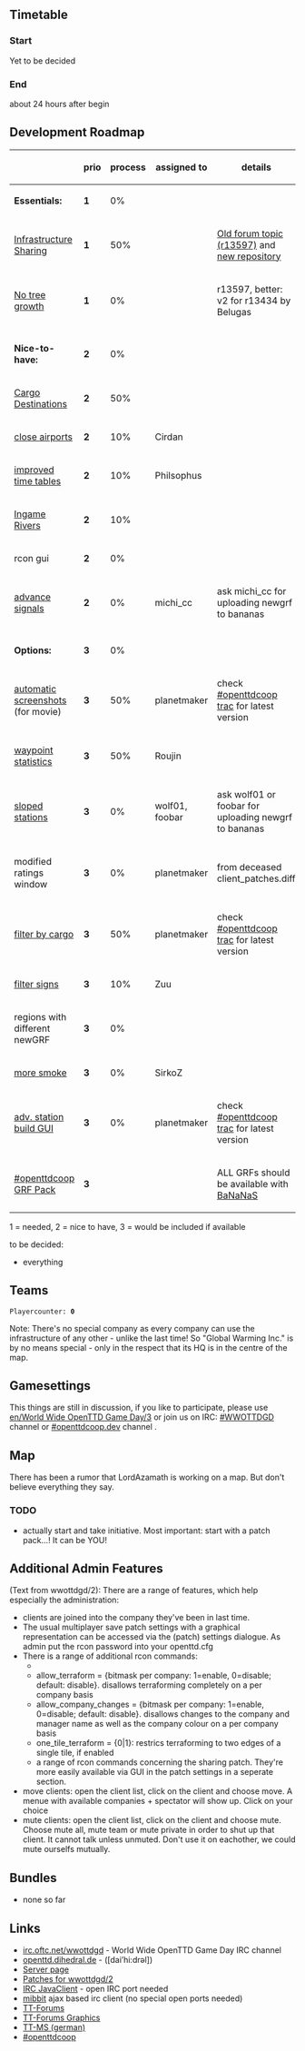 {{en/Archive/Community/WWOTTDGD/Menu}}
==Timetable==

===Start===
Yet to be decided

===End===
about 24 hours after begin

== Development Roadmap ==
{|
!
! prio
! process
! assigned to
! details
|- bgcolor="#F7F6A8"
|'''Essentials:'''
|'''1'''
| 0%
| 
| 
|-
| [http://www.tt-forums.net/viewtopic.php?f=33&t=37455&start=40 Infrastructure Sharing]
| '''1'''
! class="wip" |50%
| 
| [http://www.tt-forums.net/viewtopic.php?f=33&t=37455&start=40 Old forum topic (r13597)] and [http://mz.openttdcoop.org/indefero/index.php/p/is2/ new repository]
|-
| [http://bugs.openttd.org/task/1605 No tree growth]
| '''1'''
! class="wip" |0%
| 
| r13597, better: v2 for r13434 by Belugas
|-
| 
|
|
| 
| 
|- bgcolor="#F7F6A8"
|'''Nice-to-have:'''
|'''2'''
!class="wip" | 0%
| 
| 
|-
| [[en/Community/Patches/Passenger and cargo destinations|Cargo Destinations]]
| '''2'''
! class="wip" |50%
| 
|
|-
| [http://www.tt-forums.net/viewtopic.php?f=33&t=33418&hilit=close+airport close airports]
| '''2'''
! class="wip" |10%
| Cirdan
| 
|-
| [http://www.tt-forums.net/viewtopic.php?f=33&t=39276&start=0 improved time tables]
| '''2'''
! class="wip" |10%
| Philsophus
| 
|-
| [http://bugs.openttd.org/task/1884 Ingame Rivers]
| '''2'''
! class="wip" | 10%
|
| 
|-
| rcon gui
| '''2'''
!class="wip" |0%
|
| 
|-
| [http://www.icosahedron.de/openttd/patches/ advance signals]
| '''2'''
! class="wip" |0%
| michi_cc
| ask michi_cc for uploading newgrf to bananas
|-
|
|
|
|
|
|- bgcolor="#F7F6A8"
|'''Options:'''
|'''3'''
!class="wip" | 0%
| 
| 
|-
| [http://www.tt-forums.net/viewtopic.php?f=33&t=40114&hilit=timelapse automatic screenshots] (for movie)
| '''3'''
!class="wip" |50%
| planetmaker 
| check [http://trac.openttdcoop.org/browser/tools/autostart/patches #openttdcoop trac] for latest version
|-
| [http://bugs.openttd.org/task/2620 waypoint statistics]
| '''3'''
! class="wip" |50%
| Roujin
| 
|-
| [http://www.tt-forums.net/viewtopic.php?f=33&t=41433&hilit=sloped+stations sloped stations]
| '''3'''
! class="wip" |0%
| wolf01, foobar
| ask wolf01 or foobar for uploading newgrf to bananas
|- 
| modified ratings window
| '''3'''
!class="wip" |0%
| planetmaker
| from deceased client_patches.diff
|-
| [http://www.tt-forums.net/viewtopic.php?t=37203 filter by cargo]
| '''3'''
!class="wip" |50%
| planetmaker
| check [http://trac.openttdcoop.org/browser/tools/autostart/patches #openttdcoop trac] for latest version
|-
| [http://www.tt-forums.net/viewtopic.php?f=33&t=38715&hilit=filter+signs filter signs]
| '''3'''
!class="wip" |10%
| Zuu
|
|-
| regions with different newGRF
| '''3'''
!class="wip" |0%
| 
|
|-
| [http://www.tt-forums.net/viewtopic.php?f=33&t=19896&hilit=smoke more smoke]
| '''3'''
!class="wip" |0%
| SirkoZ
|
|-
| [http://www.tt-forums.net/viewtopic.php?f=33&t=41222&hilit=station+gui adv. station build GUI]
| '''3'''
!class="wip" |0%
| planetmaker
| check [http://trac.openttdcoop.org/browser/tools/autostart/patches #openttdcoop trac] for latest version
|-
|[http://www.openttdcoop.org/wiki/GRF #openttdcoop GRF Pack]
|'''3'''
|
|
| ALL GRFs should be available with [http://bananas.openttd.org BaNaNaS]
|}
1 = needed, 2 = nice to have, 3 = would be included if available

to be decided:
* everything

==Teams==
 Playercounter: '''0'''

Note: There's no special company as every company can use the infrastructure of any other - unlike the last time! So "Global Warming Inc." is by no means special - only in the respect that its HQ is in the centre of the map.

==Gamesettings==
This things are still in discussion, if you like to participate, please use [[en/World Wide OpenTTD Game Day/3]] or join us on IRC: [irc://irc.oftc.net/#wwottdgd #WWOTTDGD] channel or [irc://irc.oftc.net/#openttdcoop.dev #openttdcoop.dev] channel .

==Map==
There has been a rumor that LordAzamath is working on a map. But don't believe everything they say.

===TODO===

* actually start and take initiative. Most important: start with a patch pack...! It can be YOU!

==Additional Admin Features==
(Text from wwottdgd/2):
There are a range of features, which help especially the administration:
* clients are joined into the company they've been in last time.
* The usual multiplayer save patch settings with a graphical representation can be accessed via the (patch) settings dialogue. As admin put the rcon password into your openttd.cfg
* There is a range of additional rcon commands:
**
** allow_terraform = {bitmask per company: 1=enable, 0=disable; default: disable}. disallows terraforming completely on a per company basis
** allow_company_changes = {bitmask per company: 1=enable, 0=disable; default: disable}. disallows changes to the company and manager name as well as the company colour on a per company basis
** one_tile_terraform = {0|1}: restrics terraforming to two edges of a single tile, if enabled
** a range of rcon commands concerning the sharing patch. They're more easily available via GUI in the patch settings in a seperate section.
* move clients: open the client list, click on the client and choose move. A menue with available companies + spectator will show up. Click on your choice
* mute clients: open the client list, click on the client and choose mute. Choose mute all, mute team or mute private in order to shut up that client. It cannot talk unless unmuted. Don't use it on eachother, we could mute ourselfs mutually.

==Bundles==
* none so far

==Links==
*[irc://irc.oftc.net/#wwottdgd irc.oftc.net/wwottdgd] - World Wide OpenTTD Game Day IRC channel
*[http://openttd.dihedral.de/category/wwottdgd/ openttd.dihedral.de] - ([dai’hi:drəl])
*[http://openttd.dihedral.de/servers/wwottdgd/ Server page]
*[http://www.openttdcoop.org/files/pm/patches/wwottdgd Patches for wwottdgd/2]
*[http://www.kickmeto.gellar.net/pjirc/index.php?page=advanced&server=irc.oftc.net&chan=%23wwottdgd IRC JavaClient] - open IRC port needed
*[http://www.mibbit.com/chat mibbit] ajax based irc client (no special open ports needed)
*[http://www.tt-forums.net/viewtopic.php?f=29&t=34429 TT-Forums]
*[http://www.tt-forums.net/viewtopic.php?f=36&t=34514 TT-Forums Graphics]
*[http://www.tt-ms.de/forum/showthread.php?tid=3066 TT-MS (german)]
*[http://www.openttdcoop.org #openttdcoop]